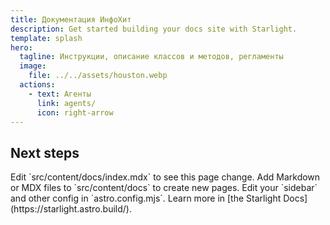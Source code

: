 ```yaml
---
title: Документация ИнфоХит
description: Get started building your docs site with Starlight.
template: splash
hero:
  tagline: Инструкции, описание классов и методов, регламенты
  image:
    file: ../../assets/houston.webp
  actions:
    - text: Агенты
      link: agents/
      icon: right-arrow
---
```



## Next steps

<CardGrid stagger>
	<Card title="Update content" icon="pencil">
		Edit `src/content/docs/index.mdx` to see this page change.
	</Card>
	<Card title="Add new content" icon="add-document">
		Add Markdown or MDX files to `src/content/docs` to create new pages.
	</Card>
	<Card title="Configure your site" icon="setting">
		Edit your `sidebar` and other config in `astro.config.mjs`.
	</Card>
	<Card title="Read the docs" icon="open-book">
		Learn more in [the Starlight Docs](https://starlight.astro.build/).
	</Card>
</CardGrid>
